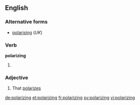 ==English==

===Alternative forms===
* [[polarising]] (''UK'')

===Verb===
'''polarizing'''

# {{present participle of|polarize|lang=en}}

===Adjective===
{{en-adj}}

# That [[polarize]]s

[[de:polarizing]]
[[et:polarizing]]
[[fr:polarizing]]
[[sv:polarizing]]
[[vi:polarizing]]